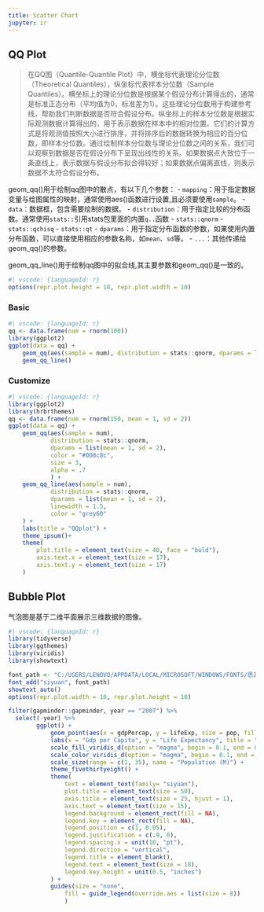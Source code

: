 ```yaml
---
title: Scatter Chart
jupyter: ir
---
```




## QQ Plot

>在QQ图（Quantile-Quantile Plot）中，横坐标代表理论分位数（Theoretical Quantiles），纵坐标代表样本分位数（Sample Quantiles）。横坐标上的理论分位数是根据某个假设分布计算得出的，通常是标准正态分布（平均值为0，标准差为1）。这些理论分位数用于构建参考线，帮助我们判断数据是否符合假设分布。纵坐标上的样本分位数是根据实际观测数据计算得出的，用于表示数据在样本中的相对位置。它们的计算方式是将观测值按照大小进行排序，并将排序后的数据转换为相应的百分位数，即样本分位数。通过绘制样本分位数与理论分位数之间的关系，我们可以观察到数据是否在假设分布下呈现出线性的关系。如果数据点大致位于一条直线上，表示数据与假设分布拟合得较好；如果数据点偏离直线，则表示数据不太符合假设分布。

geom_qq()用于绘制qq图中的散点，有以下几个参数：
- `mapping`：用于指定数据变量与绘图属性的映射，通常使用aes()函数进行设置,且必须要使用`sample`。
- `data`：数据框，包含需要绘制的数据。
- `distribution`：用于指定比较的分布函数。通常使用`stats::`引用stats包里面的内置`q..`函数
  - `stats::qnorm`
  - `stats::qchisq`
  - `stats::qt`
- `dparams`：用于指定分布函数的参数，如果使用内置分布函数，可以直接使用相应的参数名称，如`mean`、`sd`等。
- `...`：其他传递给geom_qq()的参数。

geom_qq_line()用于绘制qq图中的拟合线,其主要参数和geom_qq()是一致的。

```r
#| vscode: {languageId: r}
options(repr.plot.height = 10, repr.plot.width = 10)
```

### Basic

```r
#| vscode: {languageId: r}
qq <- data.frame(num = rnorm(100))
library(ggplot2)
ggplot(data = qq) +
    geom_qq(aes(sample = num), distribution = stats::qnorm, dparams = list(mean = 0, sd = 1)) +
    geom_qq_line()
```

### Customize

```r
#| vscode: {languageId: r}
library(ggplot2)
library(hrbrthemes)
qq <- data.frame(num = rnorm(150, mean = 1, sd = 2))
ggplot(data = qq) +
    geom_qq(aes(sample = num), 
            distribution = stats::qnorm, 
            dparams = list(mean = 1, sd = 2),
            color = "#008c8c",
            size = 3,
            alpha = .7
            ) +
    geom_qq_line(aes(sample = num),
            distribution = stats::qnorm, 
            dparams = list(mean = 1, sd = 2),
            linewidth = 1.5,
            color = "grey60"
    ) +
    labs(title = "QQplot") +
    theme_ipsum()+
    theme(
        plot.title = element_text(size = 40, face = "bold"),
        axis.text.x = element_text(size = 17),
        axis.text.y = element_text(size = 17)
    )            
```

## Bubble Plot

气泡图是基于二维平面展示三维数据的图像。

```r
#| vscode: {languageId: r}
library(tidyverse)
library(ggthemes)
library(viridis)
library(showtext)

font_path <- "C:/USERS/LENOVO/APPDATA/LOCAL/MICROSOFT/WINDOWS/FONTS/思源黑体CN-HEAVY.OTF"
font_add("siyuan", font_path)
showtext_auto()
options(repr.plot.width = 10, repr.plot.height = 10)

filter(gapminder::gapminder, year == "2007") %>%
  select(-year) %>%
        ggplot() +
            geom_point(aes(x = gdpPercap, y = lifeExp, size = pop, fill = continent, color = continent), stroke = 1.5, shape = 21, alpha = 0.4) +
            labs(x = "Gdp per Capita", y = "Life Expectancy", title = "Bubble Plot") +
            scale_fill_viridis_d(option = "magma", begin = 0.1, end = 0.8) +
            scale_color_viridis_d(option = "magma", begin = 0.1, end = 0.8) +
            scale_size(range = c(1, 35), name = "Population (M)") +
            theme_fivethirtyeight() +
            theme( 
                text = element_text(family= "siyuan"),
                plot.title = element_text(size = 50),
                axis.title = element_text(size = 25, hjust = 1),
                axis.text = element_text(size = 15),
                legend.background = element_rect(fill = NA),
                legend.key = element_rect(fill = NA),
                legend.position = c(1, 0.05),
                legend.justification = c(.9, 0),
                legend.spacing.x = unit(10, "pt"),
                legend.direction = "vertical",
                legend.title = element_blank(),
                legend.text = element_text(size = 18),
                legend.key.height = unit(0.5, "inches")
            ) +
            guides(size = "none",
                fill = guide_legend(override.aes = list(size = 8))
                )
```

